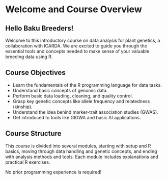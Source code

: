 # Welcome and Course Overview

## Hello Baku Breeders!

Welcome to this introductory course on data analysis for plant genetics, a collaboration with ICARDA. We are excited to guide you through the essential tools and concepts needed to make sense of your valuable breeding data using R.

## Course Objectives

-   Learn the fundamentals of the R programming language for data tasks.
-   Understand basic concepts of genomic data.
-   Perform basic data loading, cleaning, and quality control.
-   Grasp key genetic concepts like allele frequency and relatedness (kinship).
-   Understand the idea behind marker-trait association studies (GWAS).
-   Get introduced to tools like GIGWA and basic AI applications.

## Course Structure

This course is divided into several modules, starting with setup and R basics, moving through data handling and genetic concepts, and ending with analysis methods and tools. Each module includes explanations and practical R exercises.

No prior programming experience is required!
